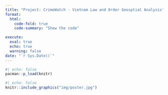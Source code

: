 ```yaml
---
title: "Project: CrimeWatch - Vietnam Law and Order Geosptial Analysis"
format:
  html:
    code-fold: true
    code-summary: "Show the code"

execute: 
  eval: true
  echo: true
  warning: false
date: "`r Sys.Date()`"
---
```


```r
#| echo: false
pacman::p_load(knitr)
```

```r
#| echo: false
knitr::include_graphics("img/poster.jpg")
```